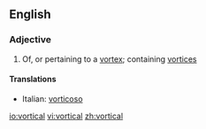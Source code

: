 ==English==

===Adjective===
{{en-adj}}

# Of, or pertaining to a [[vortex]]; containing [[vortices]]

====Translations====
{{top}}
*Italian: [[vorticoso]]
{{mid}}

{{bottom}}

[[io:vortical]]
[[vi:vortical]]
[[zh:vortical]]